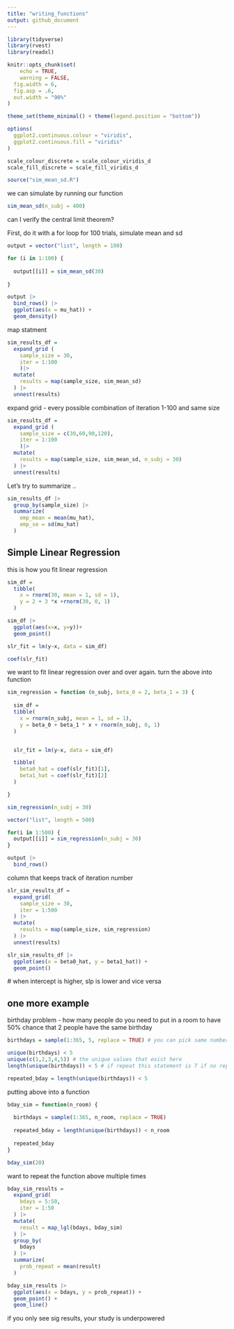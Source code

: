 ```yaml
---
title: "writing_functions"
output: github_document
---
```


```r
library(tidyverse)
library(rvest)
library(readxl)

knitr::opts_chunk$set(
	echo = TRUE,
	warning = FALSE,
  fig.width = 6,
  fig.asp = .6,
  out.width = "90%"
)

theme_set(theme_minimal() + theme(legend.position = "bottom"))

options(
  ggplot2.continuous.colour = "viridis",
  ggplot2.continuous.fill = "viridis"
)

scale_colour_discrete = scale_colour_viridis_d
scale_fill_discrete = scale_fill_viridis_d
```

```r
source("sim_mean_sd.R")
```

we can simulate by running our function
```r
sim_mean_sd(n_subj = 400)

```

can I verify the central limit theorem?

First, do it with a for loop
for 100 trials, simulate mean and sd
```r
output = vector("list", length = 100)

for (i in 1:100) {
  
  output[[i]] = sim_mean_sd(30)
  
}

output |> 
  bind_rows() |> 
  ggplot(aes(x = mu_hat)) + 
  geom_density()
```


map statment
```r
sim_results_df = 
  expand_grid (
    sample_size = 30,
    iter = 1:100
    )|> 
  mutate(
    results = map(sample_size, sim_mean_sd)
  ) |> 
  unnest(results)  
```

expand grid - every possible combination of iteration 1-100 and same size

```r
sim_results_df = 
  expand_grid (
    sample_size = c(30,60,90,120),
    iter = 1:100
    )|> 
  mutate(
    results = map(sample_size, sim_mean_sd, n_subj = 30)
  ) |> 
  unnest(results)
```



Let's try to summarize ..

```r
sim_results_df |> 
  group_by(sample_size) |> 
  summarize(
    emp_mean = mean(mu_hat),
    emp_se = sd(mu_hat)
  )
```

## Simple Linear Regression

this is how you fit linear regression
```r
sim_df = 
  tibble(
    x = rnorm(30, mean = 1, sd = 1),
    y = 2 + 3 *x +rnorm(30, 0, 1)
  )

sim_df |> 
  ggplot(aes(x=x, y=y))+
  geom_point()

slr_fit = lm(y~x, data = sim_df)

coef(slr_fit)
```

we want to fit linear regression over and over again.
turn the above into function

```r
sim_regression = function (n_subj, beta_0 = 2, beta_1 = 3) {
  
  sim_df = 
  tibble(
    x = rnorm(n_subj, mean = 1, sd = 1),
    y = beta_0 + beta_1 * x + rnorm(n_subj, 0, 1)
  )


  slr_fit = lm(y~x, data = sim_df)

  tibble(
    beta0_hat = coef(slr_fit)[1],
    beta1_hat = coef(slr_fit)[2]
  )

}
```


```r
sim_regression(n_subj = 30)
```

```r
vector("list", length = 500)

for(i in 1:500) {
  output[[i]] = sim_regression(n_subj = 30)
}

output |> 
  bind_rows()
```

column that keeps track of iteration number
```r
slr_sim_results_df = 
  expand_grid(
    sample_size = 30,
    iter = 1:500
  ) |> 
  mutate(
    results = map(sample_size, sim_regression)
  ) |> 
  unnest(results)

slr_sim_results_df |> 
  ggplot(aes(x = beta0_hat, y = beta1_hat)) +
  geom_point()
```

  # when intercept is higher, slp is lower and vice versa
  
  
## one more example

birthday problem - how many people do you need to put in a room to have 50% chance that 2 people have the same birthday

```r
birthdays = sample(1:365, 5, replace = TRUE) # you can pick same number multiple times

unique(birthdays) < 5
unique(c(1,2,3,4,5)) # the unique values that exist here
length(unique(birthdays)) < 5 # if repeat this statement is T if no repeat then statement is false

repeated_bday = length(unique(birthdays)) < 5
```

putting above into a function

```r
bday_sim = function(n_room) {
  
  birthdays = sample(1:365, n_room, replace = TRUE)
  
  repeated_bday = length(unique(birthdays)) < n_room
  
  repeated_bday 
}

bday_sim(20)
```

want to repeat the function above multiple times

```r
bday_sim_results = 
  expand_grid(
    bdays = 5:50,
    iter = 1:50
  ) |> 
  mutate(
    result = map_lgl(bdays, bday_sim)
  ) |> 
  group_by(
    bdays
  ) |> 
  summarize(
    prob_repeat = mean(result)
  )
```

```r
bday_sim_results |> 
  ggplot(aes(x = bdays, y = prob_repeat)) +
  geom_point() +
  geom_line()
```

if you only see sig results, your study is underpowered
